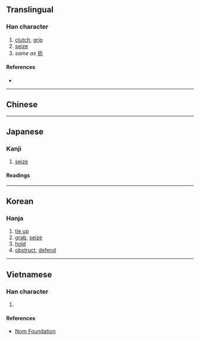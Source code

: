 {{character info/new}}
==Translingual==

===Han character===
{{Han char|rn=64|rad=手|as=10|sn=13|four=58017|canj=QTCT|ids=⿰扌益}}

# [[clutch]], [[grip]]
# [[seize]]
# ''same as'' [[扼]]

====References====
* {{Han ref|kx=0447.180|dkj=12497|hdz=31936.050|uh=6424|ud=25636|bh=DD7E|bd=56702}}

----

==Chinese==
{{zh-see|扼|v}}

----

==Japanese==

===Kanji===
{{ja-kanji|grade=|rs=手10}}

# [[seize]]

====Readings====
{{ja-readings|on=[[あく]] (aku), [[せく]] (seku), [[えつ]] (etsu), [[えち]] (echi)|kun=[[とらえる]] (toraeru)}}

----

==Korean==

===Hanja===
{{ko-hanja|hangeul=액|eumhun=|rv=aek|mr=aek|y=ayk}}

# [[tie up]]
# [[grab]], [[seize]]
# [[hold]]
# [[obstruct]], [[defend]]


----

==Vietnamese==

===Han character===
{{vi-hantu|rs=手10|ách}}

# {{defn|lang=vi|sort=手10}}

====References====
* [http://nomfoundation.org/common/nom_details.php?codepoint=6424 Nom Foundation]